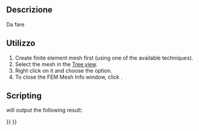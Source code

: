 <languages/>

<div class="mw-translate-fuzzy">
{{Docnav/it|[[FEM_MeshClear/it|FEM mesh clear]]||[[FEM_Workbench/it|FEM]]|IconL=Fem-femmesh-clear-mesh.svg|IconC=Workbench_FEM.svg}}
</div>

<div class="mw-translate-fuzzy">
{{GuiCommand/it|Name=FEM_MeshPrintInfo|Name/it=FEM MeshPrintInfo|Icon=Fem-femmesh-print-info.svg|MenuLocation= Menu contestuale dell'oggetto mesh → Informazioni di stampa||Workbenches=[[FEM_Workbench/it|FEM]]|Shortcut=|SeeAlso=[[FEM_tutorial/it|Tutorial FEM]]}}
</div>

<span id="Description"></span>
==Descrizione==

<div class="mw-translate-fuzzy">
Da fare
</div>

<span id="Usage"></span>
==Utilizzo==

# Create finite element mesh first (using one of the available techniques).
# Select the mesh in the [[Tree_view|Tree view]].
# Right click on it and choose the {{Button|[[Image:FEM MeshDisplayInfo.svg|16px]] [[FEM_MeshDisplayInfo|Display Mesh Info]]}} option.
# To close the FEM Mesh Info window, click {{Button|OK}}.

==Scripting==

{{code|code=
# setup some model with a fem mesh to print information from
from femexamples.ccx_cantilever_faceload import setup
setup()
# print the fem mesh information
print(App.ActiveDocument.Mesh.FemMesh)
}}

will output the following result:

{{code|code=
>>> print(App.ActiveDocument.Mesh.FemMesh)
========================== Dump contents of mesh ==========================


1) Total number of nodes:      	228
2) Total number of edges:      	0
3) Total number of faces:      	0
4) Total number of polygons:   	0
5) Total number of volumes:    	79
6) Total number of polyhedrons:	0

7) Total number of linear edges:	0
8) Total number of linear faces:	0
9) Total number of linear volumes:	0

10) Total number of quadratic edges:	0
11) Total number of quadratic faces:	0
12) Total number of quadratic volumes:	79
12.1) Number of quadratic hexahedrons: 	0
12.2) Number of quadratic tetrahedrons:	79
12.3) Number of quadratic prisms:      	0
12.4) Number of quadratic pyramids:    	0

===========================================================================
}}


<div class="mw-translate-fuzzy">
{{Docnav/it|[[FEM_MeshClear/it|FEM mesh clear]]||[[FEM_Workbench/it|FEM]]|IconL=Fem-femmesh-clear-mesh.svg|IconC=Workbench_FEM.svg}}
</div>

{{FEM Tools navi{{#translation:}}}}
{{Userdocnavi{{#translation:}}}}